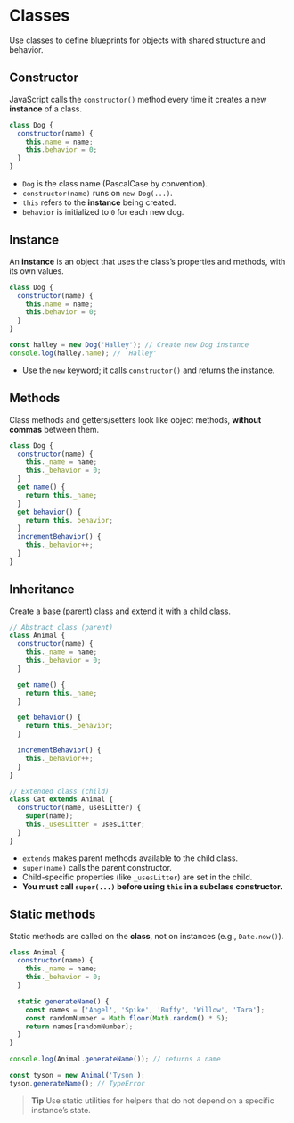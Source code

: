 # Classes

Use classes to define blueprints for objects with shared structure and behavior.

## Constructor

JavaScript calls the `constructor()` method every time it creates a new **instance** of a class.

~~~js
class Dog {
  constructor(name) {
    this.name = name;
    this.behavior = 0;
  }
}
~~~

- `Dog` is the class name (PascalCase by convention).
- `constructor(name)` runs on `new Dog(...)`.
- `this` refers to the **instance** being created.
- `behavior` is initialized to `0` for each new dog.

## Instance

An **instance** is an object that uses the class’s properties and methods, with its own values.

~~~js
class Dog {
  constructor(name) {
    this.name = name;
    this.behavior = 0;
  }
}

const halley = new Dog('Halley'); // Create new Dog instance
console.log(halley.name); // 'Halley'
~~~

- Use the `new` keyword; it calls `constructor()` and returns the instance.

## Methods

Class methods and getters/setters look like object methods, **without commas** between them.

~~~js
class Dog {
  constructor(name) {
    this._name = name;
    this._behavior = 0;
  }
  get name() {
    return this._name;
  }
  get behavior() {
    return this._behavior;
  }
  incrementBehavior() {
    this._behavior++;
  }
}
~~~

## Inheritance

Create a base (parent) class and extend it with a child class.

~~~js
// Abstract class (parent)
class Animal {
  constructor(name) {
    this._name = name;
    this._behavior = 0;
  }

  get name() {
    return this._name;
  }

  get behavior() {
    return this._behavior;
  }

  incrementBehavior() {
    this._behavior++;
  }
}

// Extended class (child)
class Cat extends Animal {
  constructor(name, usesLitter) {
    super(name);
    this._usesLitter = usesLitter;
  }
}
~~~

- `extends` makes parent methods available to the child class.
- `super(name)` calls the parent constructor.
- Child-specific properties (like `_usesLitter`) are set in the child.
- **You must call `super(...)` before using `this` in a subclass constructor.**

## Static methods

Static methods are called on the **class**, not on instances (e.g., `Date.now()`).

~~~js
class Animal {
  constructor(name) {
    this._name = name;
    this._behavior = 0;
  }

  static generateName() {
    const names = ['Angel', 'Spike', 'Buffy', 'Willow', 'Tara'];
    const randomNumber = Math.floor(Math.random() * 5);
    return names[randomNumber];
  }
}

console.log(Animal.generateName()); // returns a name

const tyson = new Animal('Tyson');
tyson.generateName(); // TypeError
~~~

> **Tip**
> Use static utilities for helpers that do not depend on a specific instance’s state.